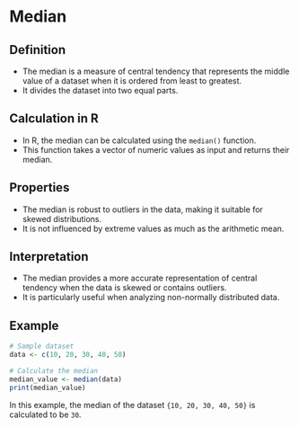 # Median

## Definition

- The median is a measure of central tendency that represents the middle value of a dataset when it is ordered from least to greatest.
- It divides the dataset into two equal parts.

## Calculation in R

- In R, the median can be calculated using the `median()` function.
- This function takes a vector of numeric values as input and returns their median.

## Properties

- The median is robust to outliers in the data, making it suitable for skewed distributions.
- It is not influenced by extreme values as much as the arithmetic mean.

## Interpretation

- The median provides a more accurate representation of central tendency when the data is skewed or contains outliers.
- It is particularly useful when analyzing non-normally distributed data.

## Example

```r
# Sample dataset
data <- c(10, 20, 30, 40, 50)

# Calculate the median
median_value <- median(data)
print(median_value)
```

In this example, the median of the dataset `{10, 20, 30, 40, 50}` is calculated to be `30`.